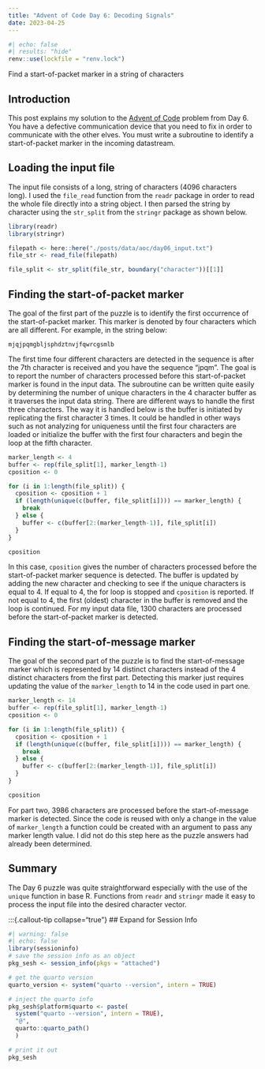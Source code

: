 ```yaml
---
title: "Advent of Code Day 6: Decoding Signals"
date: 2023-04-25
---
```

```r
#| echo: false
#| results: "hide"
renv::use(lockfile = "renv.lock")
```

Find a start-of-packet marker in a string of characters

## Introduction

This post explains my solution to the [Advent of Code](http://adventofcode.com/) problem from Day 6. You have a defective communication device that you need to fix in order to communicate with the other elves.  You must write a subroutine to identify a start-of-packet marker in the incoming datastream.

## Loading the input file

The input file consists of a long, string of characters (4096 characters long).  I used the ```file_read``` function from the ```readr``` package in order to read the whole file directly into a string object.  I then parsed the string by character using the ```str_split``` from the ```stringr``` package as shown below.

```r
library(readr)
library(stringr)
```
```r
filepath <- here::here("./posts/data/aoc/day06_input.txt")
file_str <- read_file(filepath)

file_split <- str_split(file_str, boundary("character"))[[1]]
```

## Finding the start-of-packet marker

The goal of the first part of the puzzle is to identify the first occurrence of the start-of-packet marker.  This marker is denoted by four characters which are all different.  For example, in the string below:

```
mjqjpqmgbljsphdztnvjfqwrcgsmlb
```

The first time four different characters are detected in the sequence is after the 7th character is received and you have the sequence "jpqm".  The goal is to report the number of characters processed before this start-of-packet marker is found in the input data.  The subroutine can be written quite easily by determining the number of unique characters in the 4 character buffer as it traverses the input data string.  There are different ways to handle the first three characters.  The way it is handled below is the buffer is initiated by replicating the first character 3 times.  It could be handled in other ways such as not analyzing for uniqueness until the first four characters are loaded or initialize the buffer with the first four characters and begin the loop at the fifth character.

```r
marker_length <- 4
buffer <- rep(file_split[1], marker_length-1)
cposition <- 0

for (i in 1:length(file_split)) {
  cposition <- cposition + 1
  if (length(unique(c(buffer, file_split[i]))) == marker_length) {
    break
  } else {
    buffer <- c(buffer[2:(marker_length-1)], file_split[i])
  }
}

cposition
```
In this case, ```cposition``` gives the number of characters processed before the start-of-packet marker sequence is detected.  The buffer is updated by adding the new character and checking to see if the unique characters is equal to 4.  If equal to 4, the for loop is stopped and ```cposition``` is reported.  If not equal to 4, the first (oldest) character in the buffer is removed and the loop is continued.  For my input data file, 1300 characters are processed before the start-of-packet marker is detected.

## Finding the start-of-message marker

The goal of the second part of the puzzle is to find the start-of-message marker which is represented by 14 distinct characters instead of the 4 distinct characters from the first part.  Detecting this marker just requires updating the value of the ```marker_length``` to 14 in the code used in part one.

```r
marker_length <- 14
buffer <- rep(file_split[1], marker_length-1)
cposition <- 0

for (i in 1:length(file_split)) {
  cposition <- cposition + 1
  if (length(unique(c(buffer, file_split[i]))) == marker_length) {
    break
  } else {
    buffer <- c(buffer[2:(marker_length-1)], file_split[i])
  }
}

cposition
```
For part two, 3986 characters are processed before the start-of-message marker is detected.  Since the code is reused with only a change in the value of ```marker_length``` a function could be created with an argument to pass any marker length value.  I did not do this step here as the puzzle answers had already been determined.

## Summary

The Day 6 puzzle was quite straightforward especially with the use of the ```unique``` function in base R.  Functions from ```readr``` and ```stringr``` made it easy to process the input file into the desired character vector.

:::{.callout-tip collapse="true"}
## Expand for Session Info
```r
#| warning: false
#| echo: false
library(sessioninfo)
# save the session info as an object
pkg_sesh <- session_info(pkgs = "attached")

# get the quarto version
quarto_version <- system("quarto --version", intern = TRUE)

# inject the quarto info
pkg_sesh$platform$quarto <- paste(
  system("quarto --version", intern = TRUE), 
  "@", 
  quarto::quarto_path()
  )

# print it out
pkg_sesh
```


